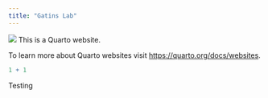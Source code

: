 ```yaml
---
title: "Gatins Lab"
---
```

![](https://lh6.googleusercontent.com/96lM3CcoeqgqAOzLnYoEwvZXAm2Q-UB_g4tMyPkQFKydSQn7z7QttqAwREjQaIqy5gWN8-jj24rlm-VwfdDUYi4h_zuERsUUmBEnIJv_ZrZltl5bmiv91FQl6ASEmr_6kw=w1280)
This is a Quarto website.

To learn more about Quarto websites visit <https://quarto.org/docs/websites>.

```r
1 + 1
```

Testing
